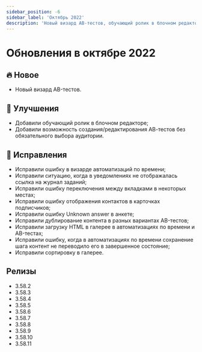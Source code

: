```yaml
---
sidebar_position: -6
sidebar_label: 'Октябрь 2022'
description: 'Новый визард AB-тестов, обучающий ролик в блочном редакторе и некоторые исправления'
---
```


# Обновления в октябре 2022

## 🔥 Новое

- Новый визард АB-тестов.

## 🚀 Улучшения

- Добавили обучающий ролик в блочном редакторе;
- Добавили возможность создания/редактирования АВ-тестов без обязательного выбора аудитории.

## 🐛 Исправления

- Исправили ошибку в визарде автоматизаций по времени;
- Исправили ситуацию, когда в уведомлениях не отображалась ссылка на журнал заданий;
- Исправили ошибку переключения между вкладками в некоторых местах;
- Исправили ошибку отображения контактов в карточках подписчиков;
- Исправили ошибку Unknown answer в анкете;
- Исправили дублирование контента в разных вариантах АB-тестов;
- Исправили загрузку HTML в галерее в автоматизациях по времени и AB-тестах;
- Исправили ошибку, когда в автоматизациях по времени сохранение шага контент не переводило его в завершенное состояние;
- Исправили сортировку в галерее.

## Релизы

- 3.58.2
- 3.58.3
- 3.58.4
- 3.58.5
- 3.58.6
- 3.58.7
- 3.58.8
- 3.58.9
- 3.58.10
- 3.58.11
